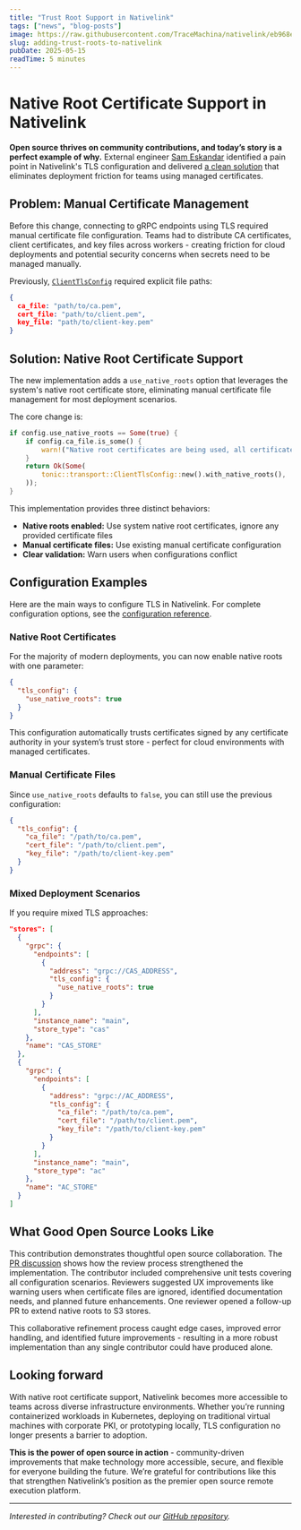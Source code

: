 ```yaml
---
title: "Trust Root Support in Nativelink"
tags: ["news", "blog-posts"]
image: https://raw.githubusercontent.com/TraceMachina/nativelink/eb968ed4ea2147bcf2e0e751215087e1d9a974cd/neuralink-dev-sam-photo.webp
slug: adding-trust-roots-to-nativelink
pubDate: 2025-05-15
readTime: 5 minutes
---
```


# Native Root Certificate Support in Nativelink


**Open source thrives on community contributions, and today’s story is a perfect example of why.**
External engineer [Sam Eskandar](https://github.com/s6eskand) identified a pain point in Nativelink's TLS configuration and delivered [a clean solution](https://github.com/TraceMachina/nativelink/pull/1782) that eliminates deployment friction for teams using managed certificates.

## Problem: Manual Certificate Management

Before this change, connecting to gRPC endpoints using TLS required manual certificate file configuration.
Teams had to distribute CA certificates, client certificates, and key files across workers - creating friction for cloud deployments and potential security concerns when secrets need to be managed manually.

Previously, [`ClientTlsConfig`](https://nativelink.com/docs/reference/nativelink-config/#clienttlsconfig) required explicit file paths:

```json
{
  ca_file: "path/to/ca.pem",
  cert_file: "path/to/client.pem",
  key_file: "path/to/client-key.pem"
}
```

## Solution: Native Root Certificate Support

The new implementation adds a `use_native_roots` option that leverages the system's native root certificate store, eliminating manual certificate file management for most deployment scenarios.

The core change is:

```rust
if config.use_native_roots == Some(true) {
    if config.ca_file.is_some() {
        warn!("Native root certificates are being used, all certificate files will be ignored");
    }
    return Ok(Some(
        tonic::transport::ClientTlsConfig::new().with_native_roots(),
    ));
}
```

This implementation provides three distinct behaviors:
- **Native roots enabled:** Use system native root certificates, ignore any provided certificate files
- **Manual certificate files:** Use existing manual certificate configuration
- **Clear validation:** Warn users when configurations conflict

## Configuration Examples

Here are the main ways to configure TLS in Nativelink.
For complete configuration options, see the [configuration reference](https://www.nativelink.com/docs/reference/nativelink-config).

### Native Root Certificates

For the majority of modern deployments, you can now enable native roots with one parameter:

```json
{
  "tls_config": {
    "use_native_roots": true
  }
}
```

This configuration automatically trusts certificates signed by any certificate authority in your system’s trust store - perfect for cloud environments with managed certificates.

### Manual Certificate Files

Since `use_native_roots` defaults to `false`, you can still use the previous configuration:

```json
{
  "tls_config": {
    "ca_file": "/path/to/ca.pem",
    "cert_file": "/path/to/client.pem",
    "key_file": "/path/to/client-key.pem"
  }
}
```

### Mixed Deployment Scenarios

If you require mixed TLS approaches:

```json
"stores": [
  {
    "grpc": {
      "endpoints": [
        {
          "address": "grpc://CAS_ADDRESS",
          "tls_config": {
            "use_native_roots": true
          }
        }
      ],
      "instance_name": "main",
      "store_type": "cas"
    },
    "name": "CAS_STORE"
  },
  {
    "grpc": {
      "endpoints": [
        {
          "address": "grpc://AC_ADDRESS",
          "tls_config": {
            "ca_file": "/path/to/ca.pem",
            "cert_file": "/path/to/client.pem",
            "key_file": "/path/to/client-key.pem"
          }
        }
      ],
      "instance_name": "main",
      "store_type": "ac"
    },
    "name": "AC_STORE"
  }
]
```

## What Good Open Source Looks Like

This contribution demonstrates thoughtful open source collaboration.
The [PR discussion](https://github.com/TraceMachina/nativelink/pull/1782) shows how the review process strengthened the implementation.
The contributor included comprehensive unit tests covering all configuration scenarios.
Reviewers suggested UX improvements like warning users when certificate files are ignored, identified documentation needs, and planned future enhancements.
One reviewer opened a follow-up PR to extend native roots to S3 stores.

This collaborative refinement process caught edge cases, improved error handling, and identified future improvements - resulting in a more robust implementation than any single contributor could have produced alone.

## Looking forward

With native root certificate support, Nativelink becomes more accessible to teams across diverse infrastructure environments.
Whether you’re running containerized workloads in Kubernetes, deploying on traditional virtual machines with corporate PKI, or prototyping locally, TLS configuration no longer presents a barrier to adoption.

**This is the power of open source in action** - community-driven improvements that make technology more accessible, secure, and flexible for everyone building the future.
We’re grateful for contributions like this that strengthen Nativelink’s position as the premier open source remote execution platform.

---

*Interested in contributing? Check out our [GitHub repository](https://github.com/TraceMachina/nativelink).*
